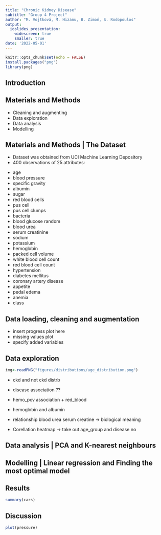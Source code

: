 ```yaml
---
title: "Chronic Kidney Disease"
subtitle: "Group 4 Project"
author: "M. Vojtková, M. Hizanu, B. Zimoń, S. Rodopoulos"
output: 
  ioslides_presentation:
    widescreen: true
    smaller: true
date: '2022-05-01'
---
```


```r
knitr::opts_chunk$set(echo = FALSE)
install.packages("png")
library(png)
```

## Introduction



## Materials and Methods 

- Cleaning and augmenting
- Data exploration
- Data analysis
- Modelling

## Materials and Methods | The Dataset
- Dataset was obtained from UCI Machine Learning Depository
- 400 observations of 25 attributes: 

<div class="columns-2">
  
-  age
- blood pressure
- specific gravity
- albumin
- sugar
- red blood cells
- pus cell
- pus cell clumps
- bacteria
- blood glucose random
- blood urea
- serum creatinine
- sodium
- potassium
- hemoglobin
- packed cell volume
- white blood cell count
- red blood cell count
- hypertension
- diabetes mellitus
- coronary artery disease
- appetite
- pedal edema
- anemia
- class

</div>

## Data loading, cleaning and augmentation

- insert progress plot here
- missing values plot
- specify added variables

## Data exploration

```r

img<-readPNG("figures/distributions/age_distribution.png")

```


- ckd and not ckd distrb
- disease association ??
- hemo_pcv association + red_blood
- hemoglobin and albumin
- relationship blood urea serum creatine -> biological meaning

- Corellation heatmap -> take out age_group and disease no


## Data analysis | PCA and K-nearest neighbours

## Modelling | Linear regression and Finding the most optimal model

## Results

```r
summary(cars)
```

## Discussion

```r
plot(pressure)
```

